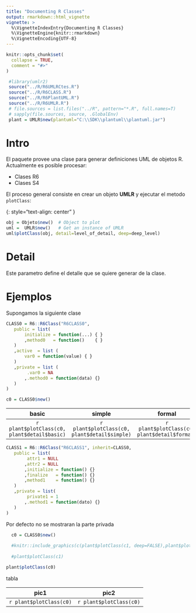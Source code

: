 ```yaml
---
title: "Documenting R Classes"
output: rmarkdown::html_vignette
vignette: >
  %\VignetteIndexEntry{Documenting R Classes}
  %\VignetteEngine{knitr::rmarkdown}
  %\VignetteEncoding{UTF-8}
---
```


```r
knitr::opts_chunk$set(
  collapse = TRUE,
  comment = "#>"
)
```

```r
 #library(umlr2)
 source("../R/R6UMLRCtes.R")
 source("../R/R6CLASS.R")
 source("../R/R6PlantUML.R")
 source("../R/R6UMLR.R")
 # file.sources = list.files("../R", pattern="*.R", full.names=T) 
 # sapply(file.sources, source, .GlobalEnv)
 plant = UMLR$new(plantuml="C:\\SDK\\plantuml\\plantuml.jar")
```

# Intro

El paquete provee una clase para generar definiciones UML de objetos R.
Actualmente es posible procesar:

- Clases R6
- Clases S4 

El proceso general consiste en crear un objeto **UMLR** y ejecutar el metodo `plotClass`:

{: style="text-align: center" }
```r
obj = Objeto$new()  # Object to plot
uml =  UMLR$new()   # Get an instance of UMLR
uml$plotClass(obj, detail=level_of_detail, deep=deep_level)
```


# Detail

Este parametro define el detalle que se quiere generar de la clase.


# Ejemplos

Supongamos la siguiente clase

```r
CLASS0 = R6::R6Class("R6CLASS0",
   public = list(
       initialize = function(...) { }
       ,method0   = function()    { }
   )
   ,active  = list (
       var0 = function(value) { }
   )
   ,private = list (
        .var0 = NA
       ,.method0 = function(data) {}
   )
)
```

```r
c0 = CLASS0$new()
```

| basic  | simple | formal |
|:-:|:-:|:-:|
| `r plant$plotClass(c0, plant$detail$basic)` | `r plant$plotClass(c0, plant$detail$simple)` | `r plant$plotClass(c0, plant$detail$formal)` 



```r
CLASS1 = R6::R6Class("R6CLASS1", inherit=CLASS0,
   public = list(
        attr1 = NULL
       ,attr2 = NULL
       ,initialize = function() {}
       ,finalize   = function() {}
       ,method1    = function() {}
   )
   ,private = list(
        private1 = 1
       ,.method1 = function(dato) {}
   )
)
```

Por defecto no se mostraran la parte privada

```r
  c0 = CLASS0$new()
  
  #knitr::include_graphics(c(plant$plotClass(c1, deep=FALSE),plant$plotClass(c1, deep=TRUE)))
  
  #plant$plotClass(c1)
```

```r
plant$plotClass(c0)
```

tabla

| pic1  | pic2  |
|---|---|
| `r plant$plotClass(c0)`|  `r plant$plotClass(c0)` | 

